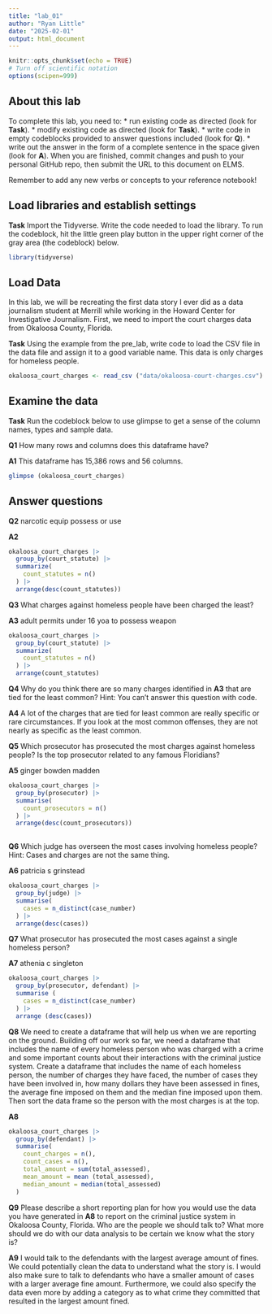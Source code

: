 ```yaml
---
title: "lab_01"
author: "Ryan Little"
date: "2025-02-01"
output: html_document
---
```


```r
knitr::opts_chunk$set(echo = TRUE)
# Turn off scientific notation
options(scipen=999)
```

## About this lab

To complete this lab, you need to: \* run existing code as directed (look for **Task**). \* modify existing code as directed (look for **Task**). \* write code in empty codeblocks provided to answer questions included (look for **Q**). \* write out the answer in the form of a complete sentence in the space given (look for **A**). When you are finished, commit changes and push to your personal GitHub repo, then submit the URL to this document on ELMS.

Remember to add any new verbs or concepts to your reference notebook!

## Load libraries and establish settings

**Task** Import the Tidyverse. Write the code needed to load the library. To run the codeblock, hit the little green play button in the upper right corner of the gray area (the codeblock) below.

```r
library(tidyverse)
```

## Load Data

In this lab, we will be recreating the first data story I ever did as a data journalism student at Merrill while working in the Howard Center for Investigative Journalism. First, we need to import the court charges data from Okaloosa County, Florida.

**Task** Using the example from the pre_lab, write code to load the CSV file in the data file and assign it to a good variable name. This data is only charges for homeless people.

```r
okaloosa_court_charges <- read_csv ("data/okaloosa-court-charges.csv")
```

## Examine the data

**Task** Run the codeblock below to use glimpse to get a sense of the column names, types and sample data.

**Q1** How many rows and columns does this dataframe have?

**A1** This dataframe has 15,386 rows and 56 columns.

```r
glimpse (okaloosa_court_charges)
```

## Answer questions

**Q2** narcotic equip possess or use

**A2** 

```r
okaloosa_court_charges |>
  group_by(court_statute) |>
  summarize(
    count_statutes = n()
  ) |>
  arrange(desc(count_statutes))
```

**Q3** What charges against homeless people have been charged the least?

**A3** adult permits under 16 yoa to possess weapon

```r
okaloosa_court_charges |>
  group_by(court_statute) |>
  summarize(
    count_statutes = n()
  ) |>
  arrange(count_statutes)
```

**Q4** Why do you think there are so many charges identified in **A3** that are tied for the least common? Hint: You can't answer this question with code.

**A4** A lot of the charges that are tied for least common are really specific or rare circumstances. If you look at the most common offenses, they are not nearly as specific as the least common. 

**Q5** Which prosecutor has prosecuted the most charges against homeless people? Is the top prosecutor related to any famous Floridians?

**A5** ginger bowden madden

```r
okaloosa_court_charges |> 
  group_by(prosecutor) |>
  summarise(
    count_prosecutors = n()
  ) |>
  arrange(desc(count_prosecutors))
  
```


**Q6** Which judge has overseen the most cases involving homeless people? Hint: Cases and charges are not the same thing.

**A6** patricia s grinstead

```r
okaloosa_court_charges |>
  group_by(judge) |>
  summarise(
    cases = n_distinct(case_number)
  ) |>
  arrange(desc(cases))

```

**Q7** What prosecutor has prosecuted the most cases against a single homeless person?

**A7** athenia c singleton

```r
okaloosa_court_charges |>
  group_by(prosecutor, defendant) |>
  summarise (
    cases = n_distinct(case_number)
  ) |>
  arrange (desc(cases))

```

**Q8** We need to create a dataframe that will help us when we are reporting on the ground. Building off our work so far, we need a dataframe that includes the name of every homeless person who was charged with a crime and some important counts about their interactions with the criminal justice system. Create a dataframe that includes the name of each homeless person, the number of charges they have faced, the number of cases they have been involved in, how many dollars they have been assessed in fines, the average fine imposed on them and the median fine imposed upon them. Then sort the data frame so the person with the most charges is at the top. 

**A8**

```r
okaloosa_court_charges |>
  group_by(defendant) |>
  summarise( 
    count_charges = n(),
    count_cases = n(),
    total_amount = sum(total_assessed),
    mean_amount = mean (total_assessed),
    median_amount = median(total_assessed)
  )
```

**Q9** Please describe a short reporting plan for how you would use the data you have generated in **A8** to report on the criminal justice system in Okaloosa County, Florida. Who are the people we should talk to? What more should we do with our data analysis to be certain we know what the story is?

**A9** I would talk to the defendants with the largest average amount of fines. We could potentially clean the data to understand what the story is. I would also make sure to talk to defendants who have a smaller amount of cases with a larger average fine amount. Furthermore, we could also specify the data even more by adding a category as to what crime they committed that resulted in the largest amount fined.